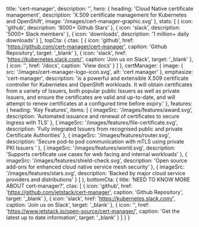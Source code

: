   title: 'cert-manager',
  description: '',
  hero: {
    heading: 'Cloud Native certificate management',
    description: 'X.509 certificate management for Kubernetes and OpenShift',
    image: '/images/cert-manager-graphic.svg'
  },
  stats: [
    {
      icon: 'github',
      description: '8000+ Github Stars'
    },
    {
      icon: 'slack',
      description: '5000+ Slack members'
    },
    {
      icon: 'downloads',
      description: '1 million+ daily downloads'
    }
  ],
  topCta: {
    ctas: [
      {
        icon: 'github',
        href: 'https://github.com/cert-manager/cert-manager',
        caption: 'Github Repository',
        target: '_blank'
      },
      {
        icon: 'slack',
        href: 'https://kubernetes.slack.com/',
        caption: 'Join us on Slack',
        target: '_blank'
      },
      {
        icon: '',
        href: '/docs',
        caption: 'View docs'
      }
    ]
  },
  certManager: {
    image: { src: '/images/cert-manager-logo-icon.svg', alt: 'cert manager' },
    emphasize: 'cert-manager',
    description:
      'is a powerful and extensible X.509 certificate controller for Kubernetes and OpenShift workloads. It will obtain certificates from a variety of Issuers, both popular public Issuers as well as private Issuers, and ensure the certificates are valid and up-to-date, and will attempt to renew certificates at a configured time before expiry.'
  },
  features: {
    heading: 'Key Features',
    items: [
      {
        imageSrc: '/images/features/award.svg',
        description:
          'Automated issuance and renewal of certificates to secure Ingress with TLS'
      },
      {
        imageSrc: '/images/features/file-certificate.svg',
        description:
          'Fully integrated Issuers from recognised public and private Certificate Authorities'
      },
      {
        imageSrc: '/images/features/router.svg',
        description:
          'Secure pod-to pod communication with mTLS using private PKI Issuers '
      },
      {
        imageSrc: '/images/features/world.svg',
        description:
          'Supports certificate use cases for web facing and internal workloads'
      },
      {
        imageSrc: '/images/features/shield-check.svg',
        description:
          'Open source add-ons for enhanced cloud native service mesh security'
      },
      {
        imageSrc: '/images/features/stars.svg',
        description: 'Backed by major cloud service providers and distributions'
      }
    ]
  },
  bottomCta: {
    title: 'NEED TO KNOW MORE ABOUT cert-manager?',
    ctas: [
      {
        icon: 'github',
        href: 'https://github.com/jetstack/cert-manager',
        caption: 'Github Repository',
        target: '_blank'
      },
      {
        icon: 'slack',
        href: 'https://kubernetes.slack.com/',
        caption: 'Join us on Slack',
        target: '_blank'
      },
      {
        icon: '',
        href: 'https://www.jetstack.io/open-source/cert-manager/',
        caption: 'Get the latest up to date information',
        target: '_blank'
      }
    ]
  }
}
